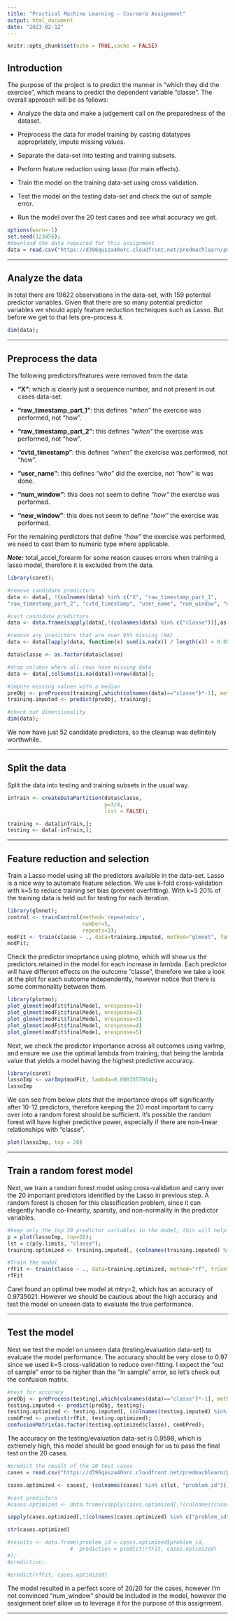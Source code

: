 ```yaml
---
title: "Practical Machine Learning - Coursera Assignment"
output: html_document
date: "2023-02-12"
---
```


```r
knitr::opts_chunk$set(echo = TRUE,cache = FALSE)
```

## Introduction

The purpose of the project is to predict the manner in "which they did the exercise", which means to predict the dependent variable "classe". The overall approach will be as follows:

-   Analyze the data and make a judgement call on the preparedness of the dataset.

-   Preprocess the data for model training by casting datatypes appropriately, impute missing values.

-   Separate the data-set into testing and training subsets.

-   Perform feature reduction using lasso (for main effects).

-   Train the model on the training data-set using cross validation.

-   Test the model on the testing data-set and check the out of sample error.

-   Run the model over the 20 test cases and see what accuracy we get.

```r
options(warn=-1)
set.seed(123456);
#download the data required for this assignment
data = read.csv("https://d396qusza40orc.cloudfront.net/predmachlearn/pml-training.csv");

```

------------------------------------------------------------------------

## Analyze the data

In total there are 19622 observations in the data-set, with 159 potential predictor variables. Given that there are so many potential predictor variables we should apply feature reduction techniques such as Lasso. But before we get to that lets pre-process it.

```r
dim(data);
```

------------------------------------------------------------------------

## Preprocess the data

The following predictors/features were removed from the data:

-   **"X"**: which is clearly just a sequence number, and not present in out cases data-set.

-   **"raw_timestamp_part_1"**: this defines *"when"* the exercise was performed, not "how".

-   **"raw_timestamp_part_2"**: this defines *"when"* the exercise was performed, not "how".

-   **"cvtd_timestamp"**: this defines *"when"* the exercise was performed, not "how".

-   **"user_name"**: this defines *"who"* did the exercise, not "how" is was done.

-   **"num_window"**: this does not seem to define *"how"* the exercise was performed.

-   **"new_window"**: this does not seem to define *"how"* the exercise was performed.

For the remaining perdictors that define *"how"* the exercise was performed, we need to cast them to numeric type where applicable.

***Note:*** total_accel_forearm for some reason causes errors when training a lasso model, therefore it is excluded from the data.

```r
library(caret);

#remove candidate predictors
data <- data[, !(colnames(data) %in% c("X", "raw_timestamp_part_1", 
"raw_timestamp_part_2", "cvtd_timestamp", "user_name", "num_window", "new_window","total_accel_forearm"))];

#cast candidate predictors
data <- data.frame(sapply(data[,!(colnames(data) %in% c("classe"))],as.numeric), classe = data$classe);

#remove any predictors that are over 95% missing (NA)
data <- data[lapply(data, function(x) sum(is.na(x)) / length(x)) < 0.05];

data$classe <- as.factor(data$classe)

#drop columns where all rows have missing data
data <- data[,colSums(is.na(data))<nrow(data)];

#impute missing values with a median
preObj <- preProcess(training[,which(colnames(data)=="classe")*-1], method="medianImpute");
training.imputed <- predict(preObj, training);

#check out dimensionality
dim(data);
```

We now have just 52 candidate predictors, so the cleanup was definitely worthwhile.

------------------------------------------------------------------------

## Split the data

Split the data into testing and training subsets in the usual way.

```r
inTrain <- createDataPartition(data$classe,
                               p=3/4,
                               list = FALSE);

training <- data[inTrain,];
testing <- data[-inTrain,];
```

------------------------------------------------------------------------

## Feature reduction and selection

Train a Lasso model using all the predictors available in the data-set. Lasso is a nice way to automate feature selection. We use k-fold cross-validation with k=5 to reduce training set bias (prevent overfitting). With k=5 20% of the training data is held out for testing for each iteration.

```r
library(glmnet);
control <- trainControl(method='repeatedcv',
                        number=5,
                        repeats=3);
modFit <- train(classe ~ ., data=training.imputed, method="glmnet", family="multinomial", type.multinomial = "grouped", trControl=control, standardize = TRUE);
modFit;
```

Check the predictor imoprtance using plotmo, which will show us the predictors retained in the model for each increase in lambda. Each predictor will have different effects on the outcome "classe", therefore we take a look at the plot for each outcome independently, however notice that there is some commonality between them.

```r
library(plotmo);
plot_glmnet(modFit$finalModel, nresponse=1)
plot_glmnet(modFit$finalModel, nresponse=2)
plot_glmnet(modFit$finalModel, nresponse=3)
plot_glmnet(modFit$finalModel, nresponse=4)
plot_glmnet(modFit$finalModel, nresponse=5)
```

Next, we check the predictor importance across all outcomes using varImp, and ensure we use the optimal lambda from training, that being the lambda value that yields a model having the highest predictive accuracy.

```r
library(caret)
lassoImp <- varImp(modFit, lambda=0.0003557014);
lassoImp
```

We can see from below plots that the importance drops off significantly after 10-12 predictors, therefore keeping the 20 most important to carry over into a random forest should be sufficient. It's possible the random forest will have higher predictive power, especially if there are non-linear relationships with "classe".

```r
plot(lassoImp, top = 20)
```

------------------------------------------------------------------------

## Train a random forest model 

Next, we train a random forest model using cross-validation and carry over the 20 important predictors identified by the Lasso in previous step. A random forest is chosen for this classification problem, since it can elegently handle co-linearity, sparsity, and non-normality in the predictor variables.

```r
#keep only the top 20 predictor variables in the model, this will help prevent over-fitting
p = plot(lassoImp, top=20);
lst = c(p$y.limits, "classe");
training.optimized <- training.imputed[, (colnames(training.imputed) %in% lst)];

#Train the model
rfFit <- train(classe ~ ., data=training.optimized, method="rf", trControl=control);
rfFit
```

Caret found an optimal tree model at mtry=2, which has an accuracy of 0.9735021. However we should be cautious about the high accuracy and test the model on unseen data to evaluate the true performance.

------------------------------------------------------------------------

## Test the model

Next we test the model on unseen data (testing/evaluation data-set) to evaluate the model performance. The accuracy should be very close to 0.97 since we used k=5 cross-validation to reduce over-fitting. I expect the "out of sample" error to be higher than the "in sample" error, so let's check out the confusion matrix.

```r
#test for accuracy
preObj <- preProcess(testing[,which(colnames(data)=="classe")*-1], method="medianImpute");
testing.imputed <- predict(preObj, testing);
testing.optimized <- testing.imputed[, (colnames(testing.imputed) %in% lst)];
combPred <- predict(rfFit, testing.optimized);
confusionMatrix(as.factor(testing.optimized$classe), combPred);
```

The accuracy on the testing/evaluation data-set is 0.9598, which is extremely high, this model should be good enough for us to pass the final test on the 20 cases.

```r
#predict the result of the 20 test cases
cases = read.csv("https://d396qusza40orc.cloudfront.net/predmachlearn/pml-testing.csv");

cases.optimized <- cases[, (colnames(cases) %in% c(lst, "problem_id"))];

#cast predictors
#cases.optimized <- data.frame(sapply(cases.optimized[,!(colnames(cases.optimized) %in% c("problem_id"))], as.numeric), problem_id=cases.optimized$problem_id);

sapply(cases.optimized[,!(colnames(cases.optimized) %in% c("problem_id"))], as.numeric);

str(cases.optimized)

#results <- data.frame(problem_id = cases.optimized$problem_id, 
                    #  prediction = predict(rfFit, cases.optimized)
#);
#prediction;

#predict(rfFit, cases.optimized)
```

The model resulted in a perfect score of 20/20 for the cases, however I'm not convinced "num_window" should be included in the model, however the assignment brief allow us to leverage it for the purpose of this assignment.

------------------------------------------------------------------------
